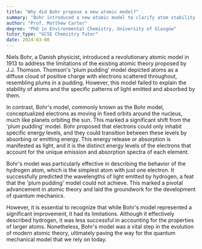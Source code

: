 ```yaml
---
title: "Why did Bohr propose a new atomic model?"
summary: "Bohr introduced a new atomic model to clarify atom stability and the hydrogen emission and absorption spectra."
author: "Prof. Matthew Carter"
degree: "PhD in Environmental Chemistry, University of Glasgow"
tutor_type: "GCSE Chemistry Tutor"
date: 2024-03-08
---
```


Niels Bohr, a Danish physicist, introduced a revolutionary atomic model in 1913 to address the limitations of the existing atomic theory proposed by J.J. Thomson. Thomson's 'plum pudding' model depicted atoms as a diffuse cloud of positive charge with electrons scattered throughout, resembling plums in a pudding. However, this model failed to explain the stability of atoms and the specific patterns of light emitted and absorbed by them.

In contrast, Bohr's model, commonly known as the Bohr model, conceptualized electrons as moving in fixed orbits around the nucleus, much like planets orbiting the sun. This marked a significant shift from the 'plum pudding' model. Bohr proposed that electrons could only inhabit specific energy levels, and they could transition between these levels by absorbing or emitting energy. This energy release or absorption is manifested as light, and it is the distinct energy levels of the electrons that account for the unique emission and absorption spectra of each element.

Bohr's model was particularly effective in describing the behavior of the hydrogen atom, which is the simplest atom with just one electron. It successfully predicted the wavelengths of light emitted by hydrogen, a feat that the 'plum pudding' model could not achieve. This marked a pivotal advancement in atomic theory and laid the groundwork for the development of quantum mechanics.

However, it is essential to recognize that while Bohr's model represented a significant improvement, it had its limitations. Although it effectively described hydrogen, it was less successful in accounting for the properties of larger atoms. Nonetheless, Bohr's model was a vital step in the evolution of modern atomic theory, ultimately paving the way for the quantum mechanical model that we rely on today.
    